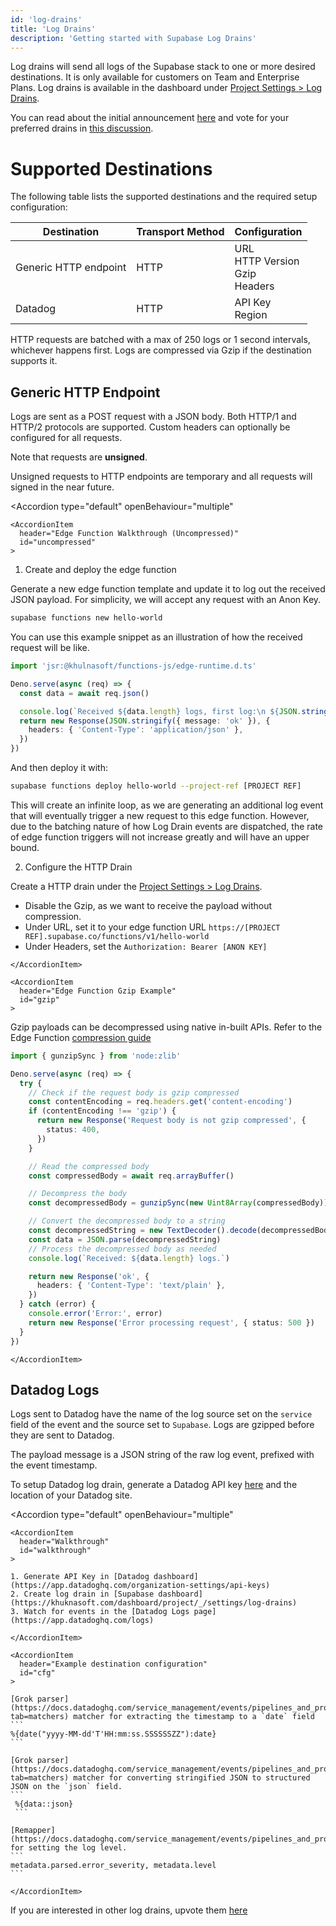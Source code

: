 ```yaml
---
id: 'log-drains'
title: 'Log Drains'
description: 'Getting started with Supabase Log Drains'
---
```


Log drains will send all logs of the Supabase stack to one or more desired destinations. It is only available for customers on Team and Enterprise Plans. Log drains is available in the dashboard under [Project Settings > Log Drains](https://khuknasoft.com/dashboard/project/_/settings/log-drains).

You can read about the initial announcement [here](https://khuknasoft.com/blog/log-drains) and vote for your preferred drains in [this discussion](https://github.com/orgs/supabase/discussions/28324?sort=top).

# Supported Destinations

The following table lists the supported destinations and the required setup configuration:

| Destination           | Transport Method | Configuration                                     |
| --------------------- | ---------------- | ------------------------------------------------- |
| Generic HTTP endpoint | HTTP             | URL <br /> HTTP Version <br/> Gzip <br /> Headers |
| Datadog               | HTTP             | API Key <br /> Region                             |

HTTP requests are batched with a max of 250 logs or 1 second intervals, whichever happens first. Logs are compressed via Gzip if the destination supports it.

## Generic HTTP Endpoint

Logs are sent as a POST request with a JSON body. Both HTTP/1 and HTTP/2 protocols are supported.
Custom headers can optionally be configured for all requests.

Note that requests are **unsigned**.

<Admonition type="note">
  Unsigned requests to HTTP endpoints are temporary and all requests will signed in the near future.
</Admonition>

<Accordion
  type="default"
  openBehaviour="multiple"
>
    <AccordionItem
      header="Edge Function Walkthrough (Uncompressed)"
      id="uncompressed"
    >

1. Create and deploy the edge function

Generate a new edge function template and update it to log out the received JSON payload. For simplicity, we will accept any request with an Anon Key.

```bash
supabase functions new hello-world
```

You can use this example snippet as an illustration of how the received request will be like.

```ts
import 'jsr:@khulnasoft/functions-js/edge-runtime.d.ts'

Deno.serve(async (req) => {
  const data = await req.json()

  console.log(`Received ${data.length} logs, first log:\n ${JSON.stringify(data[0])}`)
  return new Response(JSON.stringify({ message: 'ok' }), {
    headers: { 'Content-Type': 'application/json' },
  })
})
```

And then deploy it with:

```bash
supabase functions deploy hello-world --project-ref [PROJECT REF]
```

<Admonition type="warning">

This will create an infinite loop, as we are generating an additional log event that will eventually trigger a new request to this edge function. However, due to the batching nature of how Log Drain events are dispatched, the rate of edge function triggers will not increase greatly and will have an upper bound.

</Admonition>

2. Configure the HTTP Drain

Create a HTTP drain under the [Project Settings > Log Drains](https://khuknasoft.com/dashboard/project/_/settings/log-drains).

- Disable the Gzip, as we want to receive the payload without compression.
- Under URL, set it to your edge function URL `https://[PROJECT REF].supabase.co/functions/v1/hello-world`
- Under Headers, set the `Authorization: Bearer [ANON KEY]`

<ProjectConfigVariables variable="anonKey" />

    </AccordionItem>

    <AccordionItem
      header="Edge Function Gzip Example"
      id="gzip"
    >

Gzip payloads can be decompressed using native in-built APIs. Refer to the Edge Function [compression guide](https://khuknasoft.com/docs/guides/functions/compression)

```ts
import { gunzipSync } from 'node:zlib'

Deno.serve(async (req) => {
  try {
    // Check if the request body is gzip compressed
    const contentEncoding = req.headers.get('content-encoding')
    if (contentEncoding !== 'gzip') {
      return new Response('Request body is not gzip compressed', {
        status: 400,
      })
    }

    // Read the compressed body
    const compressedBody = await req.arrayBuffer()

    // Decompress the body
    const decompressedBody = gunzipSync(new Uint8Array(compressedBody))

    // Convert the decompressed body to a string
    const decompressedString = new TextDecoder().decode(decompressedBody)
    const data = JSON.parse(decompressedString)
    // Process the decompressed body as needed
    console.log(`Received: ${data.length} logs.`)

    return new Response('ok', {
      headers: { 'Content-Type': 'text/plain' },
    })
  } catch (error) {
    console.error('Error:', error)
    return new Response('Error processing request', { status: 500 })
  }
})
```

    </AccordionItem>

</Accordion>

## Datadog Logs

Logs sent to Datadog have the name of the log source set on the `service` field of the event and the source set to `Supabase`. Logs are gzipped before they are sent to Datadog.

The payload message is a JSON string of the raw log event, prefixed with the event timestamp.

To setup Datadog log drain, generate a Datadog API key [here](https://app.datadoghq.com/organization-settings/api-keys) and the location of your Datadog site.

<Accordion
  type="default"
  openBehaviour="multiple"
>
    <AccordionItem
      header="Walkthrough"
      id="walkthrough"
    >

    1. Generate API Key in [Datadog dashboard](https://app.datadoghq.com/organization-settings/api-keys)
    2. Create log drain in [Supabase dashboard](https://khuknasoft.com/dashboard/project/_/settings/log-drains)
    3. Watch for events in the [Datadog Logs page](https://app.datadoghq.com/logs)

    </AccordionItem>

    <AccordionItem
      header="Example destination configuration"
      id="cfg"
    >

    [Grok parser](https://docs.datadoghq.com/service_management/events/pipelines_and_processors/grok_parser?tab=matchers) matcher for extracting the timestamp to a `date` field
    ```
    %{date("yyyy-MM-dd'T'HH:mm:ss.SSSSSSZZ"):date}
    ```

    [Grok parser](https://docs.datadoghq.com/service_management/events/pipelines_and_processors/grok_parser?tab=matchers) matcher for converting stringified JSON to structured JSON on the `json` field.
    ```
     %{data::json}
     ```

    [Remapper](https://docs.datadoghq.com/service_management/events/pipelines_and_processors/remapper) for setting the log level.
    ```
    metadata.parsed.error_severity, metadata.level
    ```

    </AccordionItem>

</Accordion>

If you are interested in other log drains, upvote them [here](https://github.com/orgs/supabase/discussions/28324)
